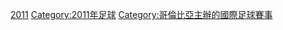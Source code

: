 [[Category:國際足協U-20世界盃|2011]]
[[Category:2011年足球|Category:2011年足球]]
[[Category:哥倫比亞主辦的國際足球賽事|Category:哥倫比亞主辦的國際足球賽事]]
